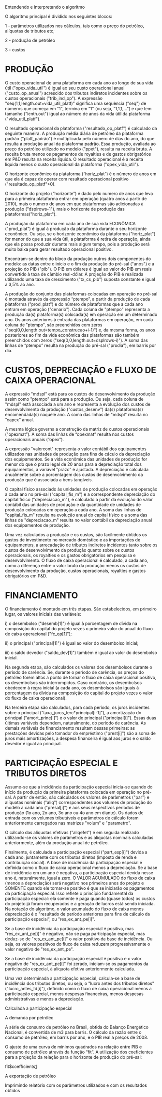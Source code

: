 Entendendo e interpretando o algoritmo

O algoritmo principal é dividido nos seguintes blocos:

1 - parâmetros utilizados nos cálculos, tais como o preço do petróleo, alíquotas de tributos etc;

2 - produção de petróleo

3 - custos 


= PRODUÇÃO =

O custo operacional de uma plataforma em cada ano ao longo de sua vida útil ("opex_vida_util") é igual ao seu custo operacional anual ("custo_op_anual") acrescido dos tributos indiretos incidentes sobre os custos operacionais ("trib_ind_op"). A expressão "seq(1,1,length.out=vida_util_platf)" significa uma sequência ("seq") de números que começa em "1", termina em "1" (ou seja, "1,1,1,...") e que tem tamanho ("lenth.out") igual ao número de anos da vida útil da plataforma ("vida_util_platf"). 

O resultado operacional da plataforma ("resultado_op_platf") é calculado da seguinte maneira. A produção média diária de petróleo da plataforma padrão ("platf_padrão") é multiplicada pelo número de dias do ano, do que resulta a produção anual da plataforma padrão. Essa produção, avaliada ao preço do petróleo utilizado no modelo ("ppet"), resulta na receita bruta. A receita bruta menos os pagamentos de royalties e de gastos obrigatórios em P&D resulta na receita líquida. O resultado operacional é a receita líquida menos o custo operacional da plataforma ("opex_vida_util"). 

O horizonte econômico da plataforma (“horiz_plat”) é o número de anos em que ela é capaz de operar com resultado operacional positivo ("resultado_op_platf">0).
  
O horizonte do projeto (“horizonte”) é dado pelo numero de anos que leva para a primeira plataforma entrar em operação (quatro anos a partir de 2010), mais o numero de anos em que plataformas são adicionadas à produção ("dsplrows-1"), mais o horizonte de produção das plataformas("horiz_plat").

A produção da plataforma em cada ano de sua vida ECONÔMICA ("prod_plat") é igual à produção da plataforma durante o seu horizonte econômico. Ou seja, se o horizonte econômico da plataforma ("horiz_plat") for menor do que a sua vida útil, a plataforma é retira de operação, ainda que ela possa produzir durante mais algum tempo, pois a produção será muito baixa para gerar resultado operacional positivo. 

Encontram-se dentro do bloco da produção outros dois componentes do modelo: as datas entre o início e o fim da produção do pré-sal ("anos") e a projeção do PIB ("pib"). O PIB em dólares é igual ao valor do PIB em reais convertido à taxa de câmbio real-dólar. A projeção do PIB é realizada utilizando uma taxa de crescimento ("tx_cs_pib") suposta constante e igual a 3,5% ao ano. 

A produção do conjunto das plataformas colocadas em operação no pré-sal é montada através da expressão “ptempo”, a partir da produção de cada plataforma ("prod_plat") e do número de plataformas que a cada ano entram em operação ("cenario"). Cada coluna de "ptempo" representa a produção da(s) plataforma(s) colocada(s) em operação em um determinado ano. Os anos anteriores à entrada das plataformas em operação, em cada coluna de "ptempo", são preenchidos com zeros ("seq(0,0,length.out=tempo_construcao+i-1)") e, da mesma forma, os anos posteriores ao fim da vida econômica das plataformas são também preenchidos com zeros ("seq(0,0,length.out=dsplrows-i)"). A soma das linhas de “ptempo” resulta na produção do pré-sal ("prodia"), em barris por dia. 

= CUSTOS, DEPRECIAÇÃO e FLUXO DE CAIXA OPERACIONAL = 

A expressão "mdspl" está para os custos de desenvolvimento da produção assim como "ptempo" está para a produção. Ou seja, cada coluna de "mdspl" está associada a um ano e representa a evolução dos custos de desenvolvimento da produção ("custos_desenv") da(s) plataforma(s) encomendada(s) naquele ano. A soma das linhas de "mdspl" resulta no “capex” anual. 

A mesma lógica governa a construção da matriz de custos operacionais ("opexmat”). A soma das linhas de “opexmat” resulta nos custos operacionais anuais (“opex”). 

A expressão "valorcont" representa o valor contábil dos equipamentos utilizados nas unidades de produção para fins de cáculo da depreciação dos equipamentos. Se a vida econômica das unidades de produção for menor do que o prazo legal de 20 anos para a depreciação total dos equipamentos, a variável "prazo" é ajustada. A depreciação é calculada anualmente sobre a porcentagem dos custos de desenvolvimento da produção que é associada a bens tangíveis. 

O capital físico associado às unidades de produção colocadas em operação a cada ano no pré-sal ("capital_fis_m") e a correspondente depreciação do capital físico ("depreciacao_m"), é calculado a partir da evolução do valor contábil das unidades de produção e da quantidade de unidades de produção colocadas em operação a cada ano. A soma das linhas de "capital_fis_m" resulta na evolução anual do capital físico e a soma das linhas de "depreciacao_m" resulta no valor contábil da depreciação anual dos equipamentos de produção. 

Uma vez calculados a produção e os custos, são facilmente obtidos os gastos de investimento no mercado doméstico e as importações de equipamentos, a arrecadação de tributos indiretos incidentes tanto sobre os custos de desenvolvimento da produção quanto sobre os custos operacionais, os royalties e os gastos obrigatórios em pesquisa e desenvolvimento. O fluxo de caixa operacional é calculado, a cada ano, como a diferença entre o valor bruto da produção menos os custos de desenvolvimento da produção, custos operacionais, royalties e gastos obrigatórios em P&D. 

= FINANCIAMENTO = 

O financiamento é montado em três etapas. São estabelecidos, em primeiro lugar, os valores iniciais das variáveis:

i) o desembolso ("desemb[1]") é igual à porcentagem de dívida na composição do capital do projeto vezes o primeiro valor do anual do fluxo de caixa operacional ("fc_op[1]");

ii) o principal ("principal[1]") é igual ao valor do desembolso inicial;

iii) o saldo devedor ("saldo_dev[1]") também é igual ao valor do desembolso inicial.

Na segunda etapa, são calculados os valores dos desembolsos durante o período de carência. Se, durante o período de carência, os preços do petróleo forem altos a ponto de tornar o fluxo de caixa operacional positivo, os desembolsos são interrompidos. Caso contrário, os desembolsos obedecem à regra inicial (a cada ano, os desembolsos são iguais à porcentagem da dívida na composição do capital do projeto vezes o valor do fluxo de caixa operacional).  

Na terceira etapa são calculados, para cada período, os juros incidentes sobre o principal ("taxa_juros_terc*principal[i-1]"), a amortização do principal ("amort_princ[i]") e o valor do principal ("principal[i]"). Essas duas últimas variáveis dependem, naturalmente, do período de carência. As demais variáveis de financiamento resultam dessas primeiras: as prestações devidas pelo tomador do empréstimo ("prest[i]") são a soma de juros mais amortizações, a despesa financeira é igual aos juros e o saldo devedor é igual ao principal. 

= PARTICIPAÇÃO ESPECIAL E TRIBUTOS DIRETOS =

Assume-se que a incidência da participação especial inicia-se quando do início da produção da primeira plataforma colocada em operação no pré-sal. A partir de então, são calculados os valores de parâmetros ("par") e alíquotas nominais ("aliq") correspondentes aos volumes de produção do modelo a cada ano ("presal[i]") e aos seus respectivos períodos de produção (1o ano, 2o ano, 3o ano ou 4o ano em diante). Os dados de entrada com os volumes tributáveis e parâmetros de cálculo foram anteriormente carregados nas matrizes "volum" e "parametro". 

O cálculo das alíquotas efetivas ("aliqefet") é em seguida realizado utilizando-se os valores de parâmetros e as alíquotas nominais calculadas anteriormente, além da produção anual de petróleo. 

Finalmente, é calculada a participação especial ("part_esp[i]") devida a cada ano, juntamente com os tributos diretos (imposto de renda e contribuição social). A base de incidência da participação especial é definida como o fluxo de caixa operacional menos a depreciação. Se a base de incidência em um ano é negativa, a participação especial devida nesse ano é, naturalmente, igual a zero. O VALOR ACUMULADO do fluxo de caixa (menos a depreciação) será negativo nos primeiros anos do projeto e SOMENTE quando ele tornar-se positivo é que se iniciarão os pagamentos da participação especial. Isso reflete o princípio fundamental da participação especial: ela somente é paga quando (quase todos) os custos do projeto já foram recuperados e a geração de lucros está sendo iniciada. Na notação do algoritmo, o valor acumulado do fluxo de caixa menos depreciação é o "resultado de período anteriores para fins de cálculo da participação especial", ou "res_ex_ant_pe[i]". 

Se a base de incidência da participação especial é positiva, mas "res_ex_ant_pe[i]" é negativo, não se paga participação especial, mas deduz-se de "res_ex_ant_pe[i]" o valor positivo da base de incidência. Ou seja, os valores positivos do fluxo de caixa reduzem progressivamente o valor negativo de "res_ex_ant_pe". 

Se a base de incidência da participação especial é positiva e o valor negativo de "res_ex_ant_pe[i]" foi zerado, iniciam-se os pagamentos da participação especial, à alíquota efetiva anteriormente calculada. 

Uma vez determinada a participação especial, calcula-se a base de incidência dos tributos diretos, ou seja, o "lucro antes dos tributos diretos" ("lucro_antes_td[i]"), definido como o fluxo de caixa operacional menos a participação especial, menos despesas financeiras, menos despesas administrativas e menos a depreciação. 



Calculada a participação especial






A demanda por petróleo

A série de consumo de petróleo no Brasil, obtida do Balanço Energético Nacional, é convertida de m3 para barris. O cálculo da razão entre o consumo de petróleo, em barris por ano, e o PIB real a preços de 2008. 

O ajuste de uma curva de mínimos quadrados na relação entre PIB e consumo de petróleo através da função “fit”. A utilização dos coeficientes para a projeção da relação para o horizonte de produção do pré-sal:

fit$coefficients[[1]]

A exportação de petróleo

Imprimindo relatório com os parâmetros utilizados e com os resultados obtidos